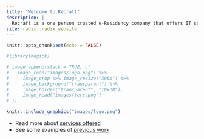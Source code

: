 ```yaml
---
title: "Welcome to Recraft"
description: |
  Recraft is a one person trusted e-Residency company that offers IT services within development and operations of software. The company can be hired to help with reconstructing, rearchitecting or restructuring an existing system.
site: radix::radix_website
---
```


```r
knitr::opts_chunk$set(echo = FALSE)

```


```r
#library(magick)

# image_append(stack = TRUE, c(
#   image_read("images/logo.png") %>% 
#     image_crop %>% image_resize("396x") %>% 
#     image_background("transparent") %>%
#     image_border("transparent", "18x18"),
#     image_read("images/terc.png")
# ))

knitr::include_graphics("images/logo.png")
```

- Read more about [services offered](recraft-ou.html)
- See some examples of [previous work](portfolio.html)